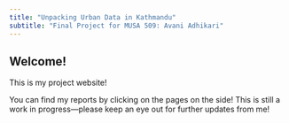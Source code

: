 ```yaml
---
title: "Unpacking Urban Data in Kathmandu"
subtitle: "Final Project for MUSA 509: Avani Adhikari"
---
```


## Welcome!

This is my project website!

::: {.callout-important}
You can find my reports by clicking on the pages on the side! This is still a work in progress—please keep an eye out for further updates from me!
:::